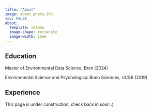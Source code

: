 ```yaml
---
title: "About"
image: about_photo.JPG
toc: FALSE
about:
  template: solana
  image-shape: rectangle
  image-width: 15em
---
```


## Education 

Master of Environmental Data Science, Bren (2024)

Environmental Science and Psychological Brain Sciences, UCSB (2019)

## Experience
This page is under construction, check back in soon :)